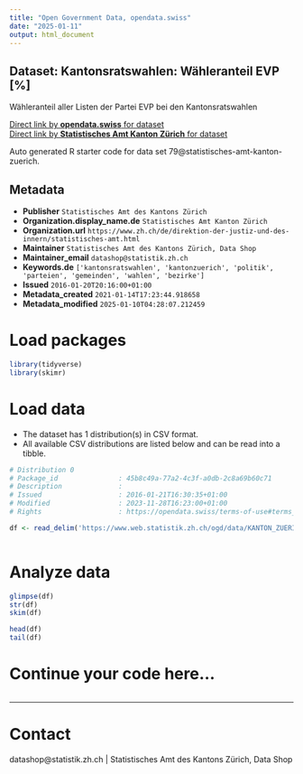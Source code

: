 ```yaml
---
title: "Open Government Data, opendata.swiss"
date: "2025-01-11"
output: html_document
---
```


## Dataset: Kantonsratswahlen: Wähleranteil EVP [%]

Wähleranteil aller Listen der Partei EVP bei den Kantonsratswahlen

[Direct link by **opendata.swiss** for dataset](https://opendata.swiss/de/dataset/krw-wahleranteil-evp)<br>
[Direct link by **Statistisches Amt Kanton Zürich** for dataset](https://www.zh.ch/de/politik-staat/gemeinden/gemeindeportraet.html)

Auto generated R starter code for data set 79@statistisches-amt-kanton-zuerich.

## Metadata

- **Publisher** `Statistisches Amt des Kantons Zürich`
- **Organization.display_name.de** `Statistisches Amt Kanton Zürich`
- **Organization.url** `https://www.zh.ch/de/direktion-der-justiz-und-des-innern/statistisches-amt.html`
- **Maintainer** `Statistisches Amt des Kantons Zürich, Data Shop`
- **Maintainer_email** `datashop@statistik.zh.ch`
- **Keywords.de** `['kantonsratswahlen', 'kantonzuerich', 'politik', 'parteien', 'gemeinden', 'wahlen', 'bezirke']`
- **Issued** `2016-01-20T20:16:00+01:00`
- **Metadata_created** `2021-01-14T17:23:44.918658`
- **Metadata_modified** `2025-01-10T04:28:07.212459`


# Load packages

```r

library(tidyverse)
library(skimr)

```

# Load data

-   The dataset has 1 distribution(s) in CSV format.
-   All available CSV distributions are listed below and can be read into a tibble.

```r

# Distribution 0
# Package_id               : 45b8c49a-77a2-4c3f-a0db-2c8a69b60c71
# Description              : 
# Issued                   : 2016-01-21T16:30:35+01:00
# Modified                 : 2023-11-28T16:23:00+01:00
# Rights                   : https://opendata.swiss/terms-of-use#terms_by

df <- read_delim('https://www.web.statistik.zh.ch/ogd/data/KANTON_ZUERICH_115.csv')



```

# Analyze data

```r

glimpse(df)
str(df)
skim(df)

head(df)
tail(df)

```

# Continue your code here...

```r

```

------------------------------------------------------------------------

# Contact

datashop@statistik.zh.ch | Statistisches Amt des Kantons Zürich, Data Shop
